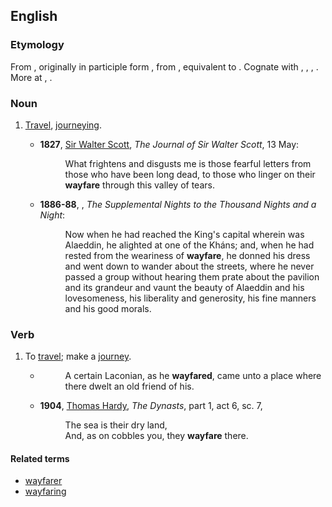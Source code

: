 ==English==

===Etymology===
From {{inh|en|enm|weyfaren}}, originally in participle form {{m|enm|weyfarand}}, from {{der|en|ang|weġfarende||wayfaring}}, equivalent to {{compound|en|way|faring}}. Cognate with {{cog|da|vejfarende||wayfaring}}, {{cog|sv|vägfarande|}}, {{cog|de|wegfahren||to drive away}}, {{cog|is|vegfarandi||wayfaring}}. More at {{l|en|way}}, {{l|en|fare}}.

===Noun===
{{en-noun|-}}

# {{lb|en|archaic}} [[travel|Travel]], [[journeying]].
#* '''1827''', [[w:Sir_Walter_Scott|Sir Walter Scott]], ''The Journal of Sir Walter Scott'', 13 May:
#*: What frightens and disgusts me is those fearful letters from those who have been long dead, to those who linger on their '''wayfare''' through this valley of tears.
#* '''1886-88''', {{w|Richard F. Burton}}, ''The Supplemental Nights to the Thousand Nights and a Night'':
#*: Now when he had reached the King's capital wherein was Alaeddin, he alighted at one of the Kháns; and, when he had rested from the weariness of '''wayfare''', he donned his dress and went down to wander about the streets, where he never passed a group without hearing them prate about the pavilion and its grandeur and vaunt the beauty of Alaeddin and his lovesomeness, his liberality and generosity, his fine manners and his good morals.

===Verb===
{{en-verb|wayfares|wayfaring|wayfore|past2=wayfared|wayfaren|past_ptc2=wayfared}}

# {{lb|en|intransitive|archaic}} To [[travel]]; make a [[journey]].
#* {{rfdatek|en|Holland}}
#*: A certain Laconian, as he '''wayfared''', came unto a place where there dwelt an old friend of his.
#* '''1904''', [[w:Thomas_Hardy|Thomas Hardy]], ''The Dynasts'', part 1, act 6, sc. 7,
#*: The sea is their dry land,
#*: And, as on cobbles you, they '''wayfare''' there.

====Related terms====
* [[wayfarer]]
* [[wayfaring]]